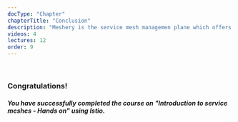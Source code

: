 ```yaml
---
docType: "Chapter"
chapterTitle: "Conclusion"
description: "Meshery is the service mesh managemen plane which offers lifecycle, configuration, and performance management of service meshes and their workloads."
videos: 4
lectures: 12
order: 9
---
```



<ChapterStyle>

<br />

<h3>
    Congratulations!
</h3>

<h5>
    You have successfully completed the course on <b>"Introduction to service meshes - Hands on"</b> using <b><em>Istio</em></b>.
</h5>

</ChapterStyle>
